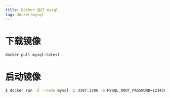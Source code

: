 ```yaml
---
title: Docker 运行 mysql
tag: docker/mysql
---
```


# 下载镜像
```bash
docker pull mysql:latest
```

# 启动镜像
```bash
$ docker run -d --name mysql -p 3307:3306 -e MYSQL_ROOT_PASSWORD=123456 mysql
```
